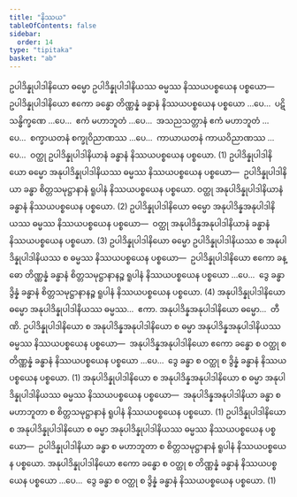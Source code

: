 ```yaml
---
title: "နိဿယ"
tableOfContents: false
sidebar:
  order: 14
type: "tipitaka"
basket: "ab"
---
```



<DynamicBreadcrumb />

<Division number="60">

<Paragraph number="2644">
ဥပါဒိန္နုပါဒါနိယော ဓမ္မော ဥပါဒိန္နုပါဒါနိယဿ ဓမ္မဿ နိဿယပစ္စယေန ပစ္စယော—  ဥပါဒိန္နုပါဒါနိယော ဧကော ခန္ဓော တိဏ္ဏန္နံ ခန္ဓာနံ နိဿယပစ္စယေန ပစ္စယော …ပေ…  ပဋိသန္ဓိက္ခဏေ …ပေ…  ဧကံ မဟာဘူတံ …ပေ…  အသညသတ္တာနံ ဧကံ မဟာဘူတံ …ပေ…  စက္ခာယတနံ စက္ခုဝိညာဏဿ …ပေ…  ကာယာယတနံ ကာယဝိညာဏဿ …ပေ…  ဝတ္ထု ဥပါဒိန္နုပါဒါနိယာနံ ခန္ဓာနံ နိဿယပစ္စယေန ပစ္စယော. (1)
</Paragraph>

<Paragraph number="2645">
ဥပါဒိန္နုပါဒါနိယော ဓမ္မော အနုပါဒိန္နုပါဒါနိယဿ ဓမ္မဿ နိဿယပစ္စယေန ပစ္စယော—  ဥပါဒိန္နုပါဒါနိယာ ခန္ဓာ စိတ္တသမုဋ္ဌာနာနံ ရူပါနံ နိဿယပစ္စယေန ပစ္စယော. ဝတ္ထု အနုပါဒိန္နုပါဒါနိယာနံ ခန္ဓာနံ နိဿယပစ္စယေန ပစ္စယော. (2)
</Paragraph>

<Paragraph number="2646">
ဥပါဒိန္နုပါဒါနိယော ဓမ္မော အနုပါဒိန္နအနုပါဒါနိယဿ ဓမ္မဿ နိဿယပစ္စယေန ပစ္စယော—  ဝတ္ထု အနုပါဒိန္နအနုပါဒါနိယာနံ ခန္ဓာနံ နိဿယပစ္စယေန ပစ္စယော. (3)
</Paragraph>

<Paragraph number="2647">
ဥပါဒိန္နုပါဒါနိယော ဓမ္မော ဥပါဒိန္နုပါဒါနိယဿ စ အနုပါဒိန္နုပါဒါနိယဿ စ ဓမ္မဿ နိဿယပစ္စယေန ပစ္စယော—  ဥပါဒိန္နုပါဒါနိယော ဧကော ခန္ဓော တိဏ္ဏန္နံ ခန္ဓာနံ စိတ္တသမုဋ္ဌာနာနဉ္စ ရူပါနံ နိဿယပစ္စယေန ပစ္စယော …ပေ…  ဒွေ ခန္ဓာ ဒွိန္နံ ခန္ဓာနံ စိတ္တသမုဋ္ဌာနာနဉ္စ ရူပါနံ နိဿယပစ္စယေန ပစ္စယော. (4)
</Paragraph>

<Paragraph number="2648">
အနုပါဒိန္နုပါဒါနိယော ဓမ္မော အနုပါဒိန္နုပါဒါနိယဿ ဓမ္မဿ…  ဧကာ.
</Paragraph>

<Paragraph number="2649">
အနုပါဒိန္နအနုပါဒါနိယော ဓမ္မော…  တီဏိ.
</Paragraph>

<Paragraph number="2650">
ဥပါဒိန္နုပါဒါနိယော စ အနုပါဒိန္နအနုပါဒါနိယော စ ဓမ္မာ အနုပါဒိန္နအနုပါဒါနိယဿ ဓမ္မဿ နိဿယပစ္စယေန ပစ္စယော—  အနုပါဒိန္နအနုပါဒါနိယော ဧကော ခန္ဓော စ ဝတ္ထု စ တိဏ္ဏန္နံ ခန္ဓာနံ နိဿယပစ္စယေန ပစ္စယော …ပေ…  ဒွေ ခန္ဓာ စ ဝတ္ထု စ ဒွိန္နံ ခန္ဓာနံ နိဿယပစ္စယေန ပစ္စယော. (1)
</Paragraph>

<Paragraph number="2651">
အနုပါဒိန္နုပါဒါနိယော စ အနုပါဒိန္နအနုပါဒါနိယော စ ဓမ္မာ အနုပါဒိန္နုပါဒါနိယဿ ဓမ္မဿ နိဿယပစ္စယေန ပစ္စယော—  အနုပါဒိန္နအနုပါဒါနိယာ ခန္ဓာ စ မဟာဘူတာ စ စိတ္တသမုဋ္ဌာနာနံ ရူပါနံ နိဿယပစ္စယေန ပစ္စယော. (1)
</Paragraph>

<Paragraph number="2652">
ဥပါဒိန္နုပါဒါနိယော စ အနုပါဒိန္နုပါဒါနိယော စ ဓမ္မာ အနုပါဒိန္နုပါဒါနိယဿ ဓမ္မဿ နိဿယပစ္စယေန ပစ္စယော—  ဥပါဒိန္နုပါဒါနိယာ ခန္ဓာ စ မဟာဘူတာ စ စိတ္တသမုဋ္ဌာနာနံ ရူပါနံ နိဿယပစ္စယေန ပစ္စယော. အနုပါဒိန္နုပါဒါနိယော ဧကော ခန္ဓော စ ဝတ္ထု စ တိဏ္ဏန္နံ ခန္ဓာနံ နိဿယပစ္စယေန ပစ္စယော …ပေ…  ဒွေ ခန္ဓာ စ ဝတ္ထု စ ဒွိန္နံ ခန္ဓာနံ နိဿယပစ္စယေန ပစ္စယော. (1)
</Paragraph>
</Division>